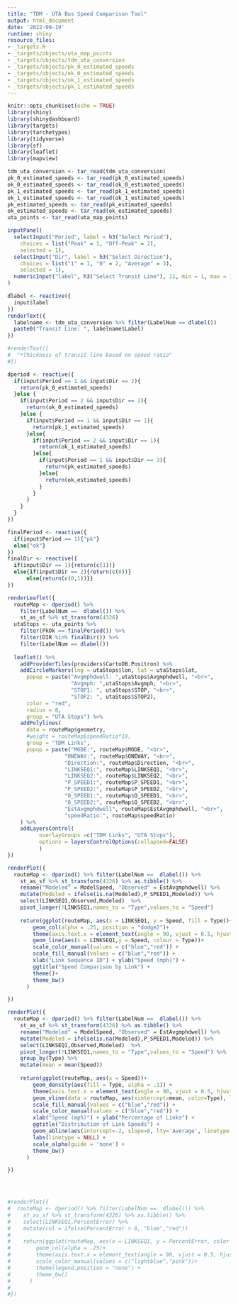 ```yaml
---
title: "TDM - UTA Bus Speed Comparison Tool"
output: html_document
date: '2022-09-19'
runtime: shiny
resource_files:
- _targets.R
- _targets/objects/uta_map_points
- _targets/objects/tdm_uta_conversion
- _targets/objects/pk_0_estimated_speeds
- _targets/objects/ok_0_estimated_speeds
- _targets/objects/ok_1_estimated_speeds
- _targets/objects/pk_1_estimated_speeds
---
```



```r
knitr::opts_chunk$set(echo = TRUE)
library(shiny)
library(shinydashboard)
library(targets)
library(tarchetypes)
library(tidyverse)
library(sf)
library(leaflet)
library(mapview)
```


```r
tdm_uta_conversion <- tar_read(tdm_uta_conversion)
pk_0_estimated_speeds <- tar_read(pk_0_estimated_speeds)
ok_0_estimated_speeds <- tar_read(ok_0_estimated_speeds)
pk_1_estimated_speeds <- tar_read(pk_1_estimated_speeds)
ok_1_estimated_speeds <- tar_read(ok_1_estimated_speeds)
pk_estimated_speeds <- tar_read(pk_estimated_speeds)
ok_estimated_speeds <- tar_read(ok_estimated_speeds)
uta_points <- tar_read(uta_map_points)
```


```r
inputPanel(
  selectInput("Period", label = h3("Select Period"), 
    choices = list("Peak" = 1, "Off-Peak" = 2), 
    selected = 1),
  selectInput("Dir", label = h3("Select Direction"), 
    choices = list("1" = 1, "0" = 2, "Average" = 3), 
    selected = 1),
  numericInput("label", h3("Select Transit Line"), 11, min = 1, max = 109, step = 1)
)
```

```r
dlabel <- reactive({
  input$label
})
renderText({
  labelname <- tdm_uta_conversion %>% filter(LabelNum == dlabel())
  paste0("Transit Line: ", labelname$Label)
})
```

```r
#renderText({
#  "*Thickness of transit line based on speed ratio"
#})
```


```r
dperiod <- reactive({
  if(input$Period == 1 && input$Dir == 2){
    return(pk_0_estimated_speeds)
  }else {
    if(input$Period == 2 && input$Dir == 2){
      return(ok_0_estimated_speeds)
    }else {
      if(input$Period == 1 && input$Dir == 1){
        return(pk_1_estimated_speeds)
      }else{
        if(input$Period == 2 && input$Dir == 1){
          return(ok_1_estimated_speeds)
        }else{
          if(input$Period == 1 && input$Dir == 3){
            return(pk_estimated_speeds)
          }else{
            return(ok_estimated_speeds)
          }
        }
      }
    }
  }
})

finalPeriod <- reactive({
  if(input$Period == 1){"pk"}
  else{"ok"}
})
finalDir <- reactive({
  if(input$Dir == 1){return(c(1))}
  else{if(input$Dir == 2){return(c(0))}
      else{return(c(0,1))}}
})

renderLeaflet({
  routeMap <- dperiod() %>% 
    filter(LabelNum ==  dlabel()) %>% 
    st_as_sf %>% st_transform(4326)
  utaStops <- uta_points %>% 
    filter(PkOk == finalPeriod()) %>% 
    filter(DIR %in% finalDir()) %>% 
    filter(LabelNum == dlabel())
  
  leaflet() %>%
    addProviderTiles(providers$CartoDB.Positron) %>%
    addCircleMarkers(lng = utaStops$lon, lat = utaStops$lat,
      popup = paste("Avgmphdwell: ",utaStops$Avgmphdwell, "<br>",
                    "Avgmph: ",utaStops$Avgmph, "<br>",
                    "STOP1: ", utaStops$STOP, "<br>",
                    "STOP2: ", utaStops$STOP2),
      color = "red",
      radius = 8,
      group = "UTA Stops") %>%
    addPolylines(
      data = routeMap$geometry, 
      #weight = routeMap$speedRatio*10,
      group = "TDM Links",
      popup = paste("MODE:", routeMap$MODE, "<br>",
                  "ONEWAY:", routeMap$ONEWAY, "<br>",
                  "Direction:", routeMap$Direction, "<br>",
                  "LINKSEQ1:", routeMap$LINKSEQ1, "<br>",
                  "LINKSEQ2:", routeMap$LINKSEQ2, "<br>",
                  "P_SPEED1:", routeMap$P_SPEED1, "<br>",
                  "P_SPEED2:", routeMap$P_SPEED2, "<br>",
                  "O_SPEED1:", routeMap$O_SPEED1, "<br>",
                  "O_SPEED2:", routeMap$O_SPEED2, "<br>",
                  "EstAvgmphdwell", routeMap$EstAvgmphdwell, "<br>",
                  "speedRatio:", routeMap$speedRatio)
    ) %>%
    addLayersControl(
          overlayGroups =c("TDM Links", "UTA Stops"),
          options = layersControlOptions(collapsed=FALSE)
          )
})

renderPlot({
  routeMap <- dperiod() %>% filter(LabelNum ==  dlabel()) %>% 
    st_as_sf %>% st_transform(4326) %>% as.tibble() %>%
    rename("Modeled" = ModelSpeed, "Observed" = EstAvgmphdwell) %>%
    mutate(Modeled = ifelse(is.na(Modeled),P_SPEED1,Modeled)) %>%
    select(LINKSEQ1,Observed,Modeled)  %>% 
    pivot_longer(!LINKSEQ1,names_to = "Type",values_to = "Speed")
  
    return(ggplot(routeMap, aes(x = LINKSEQ1, y = Speed, fill = Type))+
        geom_col(alpha = .25, position = "dodge2")+     
        theme(axis.text.x = element_text(angle = 90, vjust = 0.5, hjust=1))+
        geom_line(aes(x = LINKSEQ1,y = Speed, colour = Type))+
        scale_color_manual(values = c("blue","red")) +
        scale_fill_manual(values = c("blue","red")) +
        xlab("Link Sequence ID") + ylab("Speed (mph)") +
        ggtitle("Speed Comparison by Link") +
        theme()+
        theme_bw()
      )

})

renderPlot({
  routeMap <- dperiod() %>% filter(LabelNum ==  dlabel()) %>% 
    st_as_sf %>% st_transform(4326) %>% as.tibble() %>%
    rename("Modeled" = ModelSpeed, "Observed" = EstAvgmphdwell) %>%
    mutate(Modeled = ifelse(is.na(Modeled),P_SPEED1,Modeled)) %>%
    select(LINKSEQ1,Observed,Modeled)  %>% 
    pivot_longer(!LINKSEQ1,names_to = "Type",values_to = "Speed") %>%
    group_by(Type) %>%
    mutate(mean = mean(Speed))
  
    return(ggplot(routeMap, aes(x = Speed))+
        geom_density(aes(fill = Type, alpha = .1)) +    
        theme(axis.text.x = element_text(angle = 90, vjust = 0.5, hjust=1))+
        geom_vline(data = routeMap, aes(xintercept=mean, color=Type), linetype="dashed",size=0.8) +
        scale_fill_manual(values = c("blue","red")) +
        scale_color_manual(values = c("blue","red")) +
        xlab("Speed (mph)") + ylab("Percentage of Links") +
        ggtitle("Distribution of Link Speeds") +
        geom_abline(aes(intercept=-2, slope=0, lty='Average', linetype = "dashed"), col = "black") +
        labs(linetype = NULL) +
        scale_alpha(guide = 'none') +
        theme_bw()
      )

})
      



#renderPlot({
#  routeMap <- dperiod() %>% filter(LabelNum ==  dlabel()) %>% 
#    st_as_sf %>% st_transform(4326) %>% as.tibble() %>%
#    select(LINKSEQ1,PercentError) %>%
#    mutate(col = ifelse(PercentError > 0, "blue","red"))
#  
#    return(ggplot(routeMap, aes(x = LINKSEQ1, y = PercentError, color = col))+
#        geom_col(alpha = .25)+     
#        theme(axis.text.x = element_text(angle = 90, vjust = 0.5, hjust=1)) +
#        scale_color_manual(values = c("lightblue","pink"))+
#        theme(legend.position = "none") +
#        theme_bw()
#      )
#
#})



```
